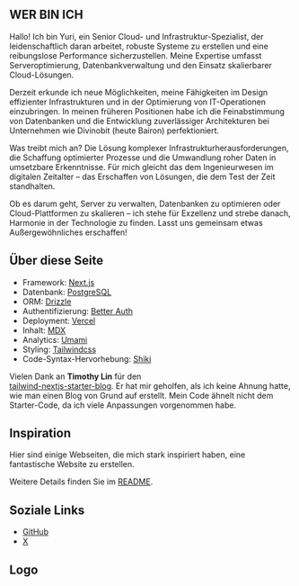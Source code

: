 ---
---

## WER BIN ICH

Hallo! Ich bin Yuri, ein Senior Cloud- und Infrastruktur-Spezialist, der leidenschaftlich daran arbeitet, robuste Systeme zu erstellen und eine reibungslose Performance sicherzustellen. Meine Expertise umfasst Serveroptimierung, Datenbankverwaltung und den Einsatz skalierbarer Cloud-Lösungen.

Derzeit erkunde ich neue Möglichkeiten, meine Fähigkeiten im Design effizienter Infrastrukturen und in der Optimierung von IT-Operationen einzubringen. In meinen früheren Positionen habe ich die Feinabstimmung von Datenbanken und die Entwicklung zuverlässiger Architekturen bei Unternehmen wie Divinobit (heute Bairon) perfektioniert.

Was treibt mich an? Die Lösung komplexer Infrastrukturherausforderungen, die Schaffung optimierter Prozesse und die Umwandlung roher Daten in umsetzbare Erkenntnisse. Für mich gleicht das dem Ingenieurwesen im digitalen Zeitalter – das Erschaffen von Lösungen, die dem Test der Zeit standhalten.

Ob es darum geht, Server zu verwalten, Datenbanken zu optimieren oder Cloud-Plattformen zu skalieren – ich stehe für Exzellenz und strebe danach, Harmonie in der Technologie zu finden. Lasst uns gemeinsam etwas Außergewöhnliches erschaffen!

## Über diese Seite

- Framework: [Next.js](https://nextjs.org/)
- Datenbank: [PostgreSQL](https://www.postgresql.org/)
- ORM: [Drizzle](https://orm.drizzle.team/)
- Authentifizierung: [Better Auth](https://www.better-auth.com/)
- Deployment: [Vercel](https://vercel.com)
- Inhalt: [MDX](https://mdxjs.com/)
- Analytics: [Umami](https://github.com/umami-software/umami)
- Styling: [Tailwindcss](https://tailwindcss.com)
- Code-Syntax-Hervorhebung: [Shiki](https://github.com/shikijs/shiki)

Vielen Dank an **Timothy Lin** für den  
[tailwind-nextjs-starter-blog](https://github.com/timlrx/tailwind-nextjs-starter-blog). Er hat mir geholfen, als ich keine Ahnung hatte, wie man einen Blog von Grund auf erstellt. Mein Code ähnelt nicht dem Starter-Code, da ich viele Anpassungen vorgenommen habe. 

## Inspiration

Hier sind einige Webseiten, die mich stark inspiriert haben, eine fantastische Website zu erstellen.

Weitere Details finden Sie im [README](https://github.com/isyuricunha/website/blob/main/CREDITS.md).

## Soziale Links

- [GitHub](https://github.com/isyuricunha)
- [X](https://x.com/isyuricunha)

## Logo

<Logo />
